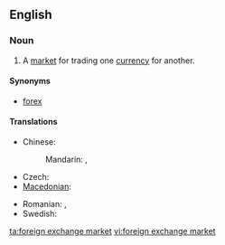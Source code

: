 ==English==
{{wikipedia}}
===Noun===
{{en-noun|head=[[foreign]] [[exchange]] [[market]]}}

#  A [[market]] for trading one [[currency]] for another.

====Synonyms====
* [[forex]]

====Translations====
{{trans-top|market for trading one currency for another}}
* Chinese:
*: Mandarin: {{t+|cmn|外匯市場|sc=Hani}}, {{t|cmn|外汇市场|tr=wàihuì shìchǎng|sc=Hani}}
* Czech: {{t|cs|měnový trh|m}}
* [[Macedonian]]: {{t|mk|девизен пазар|m|tr=dévizen pázar}}
{{trans-mid}}
* Romanian: {{t+|ro|piață valutară|f}}, {{t|ro|piață de schimb valutar|f}}
* Swedish: {{t|sv|valutamarknad|c}}
{{trans-bottom}}

[[ta:foreign exchange market]]
[[vi:foreign exchange market]]